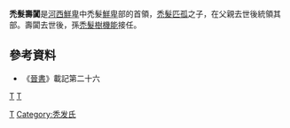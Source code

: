 '''禿髮壽闐'''是[[河西鮮卑|河西鮮卑]]中禿髮[[鮮卑|鮮卑]]部的首領，[[禿髮匹孤|禿髮匹孤]]之子，在父親去世後統領其部。壽闐去世後，孫[[禿髮樹機能|禿髮樹機能]]接任。

==參考資料==
*《[[晉書|晉書]]》載記第二十六

[[category:三国人|T]]
[[category:鮮卑人|T]]
[[Category:南凉|T]]
[[Category:秃发氏|Category:秃发氏]]